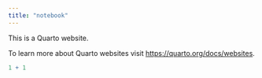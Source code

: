 ```yaml
---
title: "notebook"
---
```


This is a Quarto website.

To learn more about Quarto websites visit <https://quarto.org/docs/websites>.

```r
1 + 1
```
